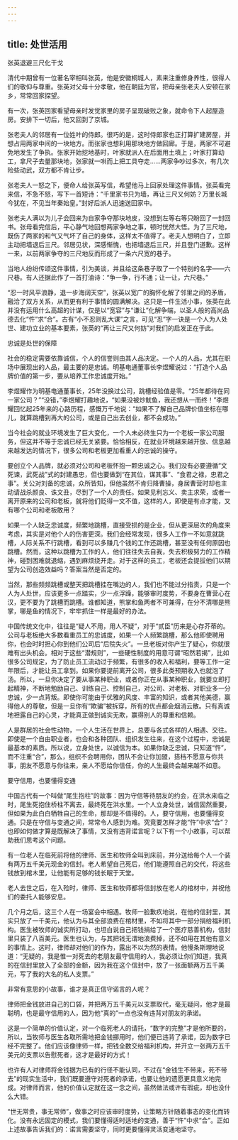 ```yaml
---
---
---
```

title: 处世活用
---




张英退避三尺化干戈

清代中期曾有一位著名宰相叫张英，他是安徽桐城人，素来注重修身养性，很得人们的敬仰与尊重。张英对父母十分孝敬，他在朝廷为官，把母亲张老夫人安顿在家乡，常常回家探望。

有一次，张英回家看望母亲时发觉家里的房子呈现破败之象，就命令下人起屋造房。安排下一切后，他又回到了京城。

张老夫人的邻居有一位姓叶的侍郎。很巧的是，这时侍郎家也正打算扩建房屋，并想占用两家中间的一块地方。而张家也想利用那块地方做回廊。于是，两家不可避免地发生了争执。张家开始挖地基时，叶家就派人在后面用土填上；叶家打算动工，拿尺子去量那块地，张家就一哄而上把工具夺走……两家争吵过多次，有几次险些动武，双方都不肯让步。

张老夫人一怒之下，便命人给张英写信，希望他马上回家处理这件事情。张英看完来信，不急不怒，写下一首短诗：“千里家书只为墙，再让三尺又何妨？万里长城今犹在，不见当年秦始皇。”封好后派人迅速送回家中。

张老夫人满以为儿子会回来为自家争夺那块地皮，没想到左等右等只盼回了一封回书。张母看完信后，平心静气地回想两家争地之事，顿时恍然大悟。为了三尺地，既伤了两家的和气又气坏了自己的身体，这样太不值得了。老夫人想明白了，立即主动把墙退后三尺。邻居见状，深感惭愧，也把墙退后三尺，并且登门道歉。这样一来，以前两家争夺的三尺地反而形成了一条六尺宽的巷子。

当地人纷纷传颂这件事情，引为美谈，并且给这条巷子取了一个特别的名字——六尺巷。有人还据此作了一首打油诗：“争一争，行不通；让一让，六尺巷。”

“忍一时风平浪静，退一步海阔天空”，张英以宽广的胸怀化解了邻里之间的矛盾，融洽了双方关系，从而更有利于事情的圆满解决。这只是一件生活小事，张英在此并没有运用什么高超的计谋，仅是以“宽容”与“谦让”化解争端，以圣人般的高尚品德去化“忤”求“合”。古有“小不忍则乱大谋”之言，可见“忍”字一诀是一个人为人处世、建功立业的基本要素，张英的“再让三尺又何妨”对我们的启发正在于此。


忠诚是处世的保障

社会的稳定需要依靠诚信，个人的信誉则由其人品决定。一个人的人品，尤其在职场中展现出的人品，最主要的是忠诚。明基电通董事长李煜耀说过：“打造个人品牌价值的第一步，要从培养工作忠诚度开始。”

李煜耀作为明基电通董事长，25年没换过公司，跳槽经验值是零。“25年都待在同一家公司？”“没错，”李煜耀打趣地说，“如果没被炒鱿鱼，我还想从一而终！”李煜耀回忆起25年来的心路历程，感慨万千地说：“如果不了解自己品牌价值坐标在哪儿，就算跳槽到再大的公司，或是自己出去创业，都不会成功。”

当今社会的就业环境发生了巨大变化，一个人未必终生只为一个老板一家公司服务，但这并不等于忠诚已经无关紧要。恰恰相反，在就业环境越来越开放、信息越来越发达的情况下，很多公司和老板更加看重人的忠诚的操守。

要创立个人品牌，就必须对公司和老板怀抱一颗忠诚之心。我们没有必要遵循“文死谏，武死战”式的封建愚忠，但也要做到“在其位，谋其事”、“食君之禄，忠君之事”。关公对刘备的忠诚，众所皆知，但他虽然不肯归降曹操，身居曹营时却也主动请战杀颜良、诛文丑，尽到了一个人的责任。如果见利忘义、卖主求荣，或者一离开原来的公司和老板，就将他们贬得一文不值，这样的人，即使是有点才能，又有哪个公司和老板敢用？

如果一个人缺乏忠诚度，频繁地跳槽，直接受损的是企业，但从更深层次的角度来考虑，其实是对他个人的伤害更深。我们会经常发现，很多人工作一不如意就跳槽，人际关系不行跳槽，看到可以多赚几个钱的工作还跳槽，甚至没有任何原因也跳槽。然而，这种以跳槽为工作的人，他们往往失去自我，失去积极努力的工作精神，碰到困难就退缩，遇到麻烦绕开走。对于这样的员工，老板还会提拔他们以期望为公司创造效益吗？答案当然是否定的。

当然，那些频频跳槽或整天把跳槽挂在嘴边的人，我们也不能过分指责，只是一个人为人处世，应该更多一点踏实，少一点浮躁，能够审时度势，不要身在曹营心在汉，更不要为了跳槽而跳槽。谁都知道，熊掌和鱼两者不可兼得，在分不清哪是熊掌，哪是鱼的情况下，牢牢抓住一样是最好的办法。

中国传统文化中，往往是“疑人不用，用人不疑”，对于“贰臣”历来是心存芥蒂的。公司与老板绝大多数看重员工的忠诚度，如果一个人频繁跳槽，那么他即使聘用你，也会时时担心你到他们公司后“后院失火”。一旦老板对你产生了疑心，你就很难有出头机会。相对于这些“潜规则”，一些硬性制度的用意可谓“昭然若揭”，比如很多公司规定，为了防止员工流动过于频繁，有很多的收入和福利，要等工作一定年限后，才能让员工拿到。如果你要提前离开公司，很多此类预期收入也就泡了汤。所以，一旦你决定了要从事某种职业，或者你正在从事某种职业，就要立即打起精神，不断地勉励自己、训练自己、控制自己，对公司、对老板、对职业多一分忠诚，少一点背叛。即使你可能由于优雅的风度、丰富的知识，或者其他美德，赢得他人的尊敬，但是一旦你有“欺骗”被拆穿，所有的优点都会烟消云散。只有真诚地袒露自己的心灵，才能真正做到诚实无欺，赢得别人的尊重和信赖。

人是群居的社会性动物，一个人生活在世界上，总要与各式各样的人相遇、交往。即使是一个自由职业者，也会和各种团队、组织发生往来，在这个过程中，忠诚是最基本的素质。所以说，立身处世，以诚信为本。如果你缺乏忠诚，只知道“忤”，而不注重“合”，那么，组织不会聘用你，团队不会让你加盟，搭档不愿意与你共事，朋友不愿意与你往来，亲人不愿给你信任，你的人生最终会越来越不如意。


要守信用，也要懂得变通

中国古代有一个叫做“尾生抱柱”的故事：因为守信等待朋友的约会，在洪水来临之时，尾生死抱住桥柱不离去，最终死在洪水里。一个人立身处世，诚信固然重要，但如果为此白白牺牲自己的生命，那却是不值得的。人，要守信用，也要懂得变通。只是在守信与变通之间，常常令人感到为难。究竟要怎样才能“忤”中求“合”？也即如何做才算是既解决了事情，又没有违背诺言呢？以下有一个小故事，可以帮助我们思考这个问题。

有一位老人在临死前将他的律师、医生和牧师全叫到床前，并分送给每个人一个装有两万五千美元现金的信封。老人希望自己死后，他们能遵照自己的交代，将这些钱放到棺木里，让他能有足够的钱长眠于天堂。

老人去世之后，在入殓时，律师、医生和牧师都将信封放在老人的棺材中，并祝他们的委托人能够安息。

几个月之后，这三个人在一场宴会中相遇。牧师一脸歉疚地说，在他的信封里，其实只放了一千美元，他认为与其全部浪费在棺材里，不如将其中一部分捐给福利机构。医生被牧师的诚实所打动，也坦白说自己把钱捐给了一个医疗慈善机构，信封里只装了八百美元。医生也认为，与其把钱无谓地浪费掉，还不如用在其他有意义的事情上。这时，律师却对他们的作为，露出不以为然的表情。他慢条斯理地说道：“无疑的，我是惟一对死去的老朋友最守信用的人，我必须让你们知道，我真的在信封里放入了全部的金额，因为我在这个信封中，放了一张面额两万五千美元，写了我的大名的私人支票。”

非常有意思的小故事，谁才是真正信守诺言的人呢？

律师把金钱放进自己的口袋，并把两万五千美元以支票取代，毫无疑问，他才是最聪明，也是最守信用的人，因为他“真的”一点也没有违背对朋友的承诺。

这是一个简单的价值认定，对一个临死老人的请托，“数字的完整”才是他所要的，所以，当牧师与医生各取所需地把金钱挪用时，他们便已违背了承诺，因为数字已经不完整了。他们应该像律师一样，把钱全数交给福利机构，并开立一张两万五千美元的支票以告慰死者，这才是最好的方式！

也许有人对律师将金钱据为已有的行径不能认同，不过在“金钱生不带来，死不带去”的现实生活中，我们既要遵守对死者的承诺，也要让他的遗愿更具意义地完成。对律师而言，他的价值认定就在这一念之间，虽然做法或许有瑕疵，却也没什么大错。

“世无常贵，事无常师”，做事之时应该审时度势，让策略方针随着事态的变化而转化。没有永远固定的模式，我们要懂得适时适地的变通，善于“忤”中求“合”。正如上述故事告诉我们的：诺言需要坚守，同时更要懂得灵活变通地坚守。
